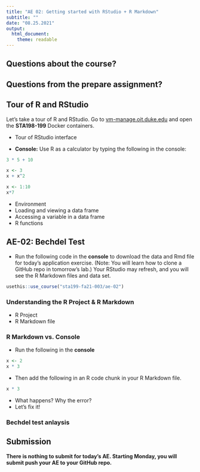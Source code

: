 ```yaml
---
title: "AE 02: Getting started with RStudio + R Markdown"
subtitle: ""
date: "08.25.2021"
output: 
  html_document: 
    theme: readable
---
```


## Questions about the course? 

## Questions from the prepare assignment?

## Tour of R and RStudio 

Let's take a tour of R and RStudio. Go to [vm-manage.oit.duke.edu](https://vm-manage.oit.duke.edu) and open the **STA198-199** Docker containers. 

- Tour of RStudio interface 

- **Console:** Use R as a calculator by typing the following in the console: 

```r
3 * 5 + 10
```

```r
x <- 3
x + x^2
```

```r
x <- 1:10
x*7
```

- Environment
- Loading and viewing a data frame
- Accessing a variable in a data frame
- R functions

## AE-02: Bechdel Test

- Run the following code in the **console** to download the data and Rmd file for today's application exercise. (Note: You will learn how to clone a GitHub repo in tomorrow's lab.) Your RStudio may refresh, and you will see the R Markdown files and data set. 

```r
usethis::use_course("sta199-fa21-003/ae-02")
```

### Understanding the R Project & R Markdown 

- R Project 
- R Markdown file 

### R Markdown vs. Console 

- Run the following in the **console**

```r
x <- 2
x * 3
```

- Then add the following in an R code chunk in your R Markdown file. 

```r
x * 3
```

- What happens? Why the error? 
- Let's fix it! 

### Bechdel test anlaysis 

## Submission

**There is nothing to submit for today's AE. Starting Monday, you will submit push your AE to your GitHub repo.**